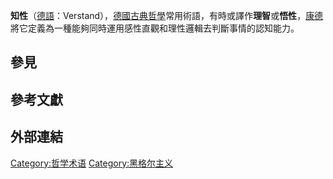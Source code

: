 {{unreferenced|time=2019-02-20T08:08:45+00:00}}
{{expand|time=2017-07-11T23:13:50+00:00}}
'''知性'''（[[德文|德語]]：Verstand），[[德國古典哲學|德國古典哲學]]常用術語，有時或譯作'''理智'''或'''悟性'''，[[康德|康德]]將它定義為一種能夠同時運用感性直觀和理性邏輯去判斷事情的認知能力。

== 參見 ==

== 參考文獻 ==

== 外部連結 ==
{{Philo-stub}}

[[Category:哲学术语|Category:哲学术语]]
[[Category:黑格尔主义|Category:黑格尔主义]]